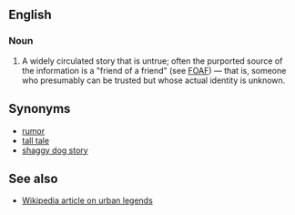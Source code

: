 ==English==
===Noun===
# A widely circulated story that is untrue; often the purported source of the information is a "friend of a friend" (see [[FOAF]]) &mdash; that is, someone who presumably can be trusted but whose actual identity is unknown.

==Synonyms==
* [[rumor]]
* [[tall tale]]
* [[shaggy dog story]]

==See also==
* [[w:Urban legend|Wikipedia article on urban legends]]